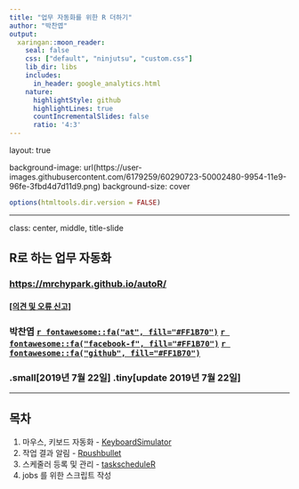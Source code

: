 ```yaml
---
title: "업무 자동화를 위한 R 더하기"
author: "박찬엽"
output:
  xaringan::moon_reader:
    seal: false
    css: ["default", "ninjutsu", "custom.css"]
    lib_dir: libs
    includes:
      in_header: google_analytics.html
    nature:
      highlightStyle: github
      highlightLines: true
      countIncrementalSlides: false
      ratio: '4:3'
---
```

layout: true

background-image: url(https://user-images.githubusercontent.com/6179259/60290723-50002480-9954-11e9-96fe-3fbd4d7d11d9.png)
background-size: cover

```r
options(htmltools.dir.version = FALSE)
```

---

class: center, middle, title-slide

## R로 하는 업무 자동화

### <https://mrchypark.github.io/autoR/>

#### [[의견 및 오류 신고]](https://github.com/mrchypark/autoR/issues) 

### 박찬엽 [`r fontawesome::fa("at", fill="#FF1B70")`][mail] [`r fontawesome::fa("facebook-f", fill="#FF1B70")`][fb] [`r fontawesome::fa("github", fill="#FF1B70")`][github]

### .small[2019년 7월 22일] .tiny[update 2019년 7월 22일]

---

## 목차

1. 마우스, 키보드 자동화 - [KeyboardSimulator][KeyboardSimulator]
1. 작업 결과 알림 - [Rpushbullet][Rpushbullet]
1. 스케줄러 등록 및 관리 - [taskscheduleR][taskscheduleR]
1. jobs 를 위한 스크립트 작성

[taskscheduleR]: https://github.com/bnosac/taskscheduleR
[KeyboardSimulator]: https://github.com/ChiHangChen/KeyboardSimulator
[Rpushbullet]: https://github.com/eddelbuettel/rpushbullet
[mail]: mailto:mrchypark@gmail.com
[fb]: https://www.facebook.com/mrchypark
[github]: https://github.com/mrchypark
